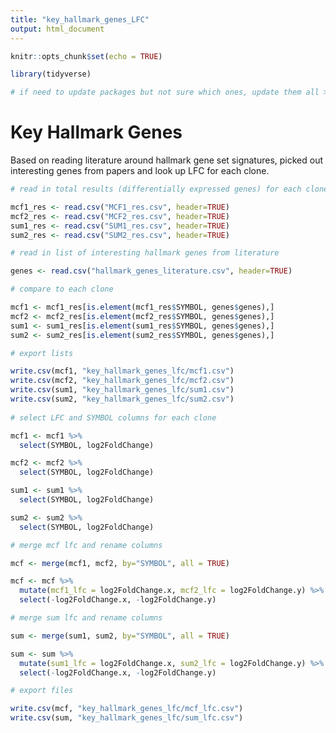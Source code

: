 ```yaml
---
title: "key_hallmark_genes_LFC"
output: html_document
---
```


```r
knitr::opts_chunk$set(echo = TRUE)

library(tidyverse)

# if need to update packages but not sure which ones, update them all > update.packages(checkBuilt=TRUE)
```

# Key Hallmark Genes

Based on reading literature around hallmark gene set signatures, picked out interesting genes from papers and look up LFC for each clone.

```r
# read in total results (differentially expressed genes) for each clone

mcf1_res <- read.csv("MCF1_res.csv", header=TRUE)
mcf2_res <- read.csv("MCF2_res.csv", header=TRUE)
sum1_res <- read.csv("SUM1_res.csv", header=TRUE)
sum2_res <- read.csv("SUM2_res.csv", header=TRUE)

# read in list of interesting hallmark genes from literature

genes <- read.csv("hallmark_genes_literature.csv", header=TRUE)

# compare to each clone

mcf1 <- mcf1_res[is.element(mcf1_res$SYMBOL, genes$genes),]
mcf2 <- mcf2_res[is.element(mcf2_res$SYMBOL, genes$genes),]
sum1 <- sum1_res[is.element(sum1_res$SYMBOL, genes$genes),]
sum2 <- sum2_res[is.element(sum2_res$SYMBOL, genes$genes),]

# export lists

write.csv(mcf1, "key_hallmark_genes_lfc/mcf1.csv")
write.csv(mcf2, "key_hallmark_genes_lfc/mcf2.csv")
write.csv(sum1, "key_hallmark_genes_lfc/sum1.csv")
write.csv(sum2, "key_hallmark_genes_lfc/sum2.csv")
  
# select LFC and SYMBOL columns for each clone

mcf1 <- mcf1 %>% 
  select(SYMBOL, log2FoldChange)

mcf2 <- mcf2 %>% 
  select(SYMBOL, log2FoldChange)

sum1 <- sum1 %>% 
  select(SYMBOL, log2FoldChange)

sum2 <- sum2 %>% 
  select(SYMBOL, log2FoldChange)

# merge mcf lfc and rename columns

mcf <- merge(mcf1, mcf2, by="SYMBOL", all = TRUE)

mcf <- mcf %>% 
  mutate(mcf1_lfc = log2FoldChange.x, mcf2_lfc = log2FoldChange.y) %>% 
  select(-log2FoldChange.x, -log2FoldChange.y)

# merge sum lfc and rename columns

sum <- merge(sum1, sum2, by="SYMBOL", all = TRUE)

sum <- sum %>% 
  mutate(sum1_lfc = log2FoldChange.x, sum2_lfc = log2FoldChange.y) %>% 
  select(-log2FoldChange.x, -log2FoldChange.y)

# export files

write.csv(mcf, "key_hallmark_genes_lfc/mcf_lfc.csv")
write.csv(sum, "key_hallmark_genes_lfc/sum_lfc.csv")


```
